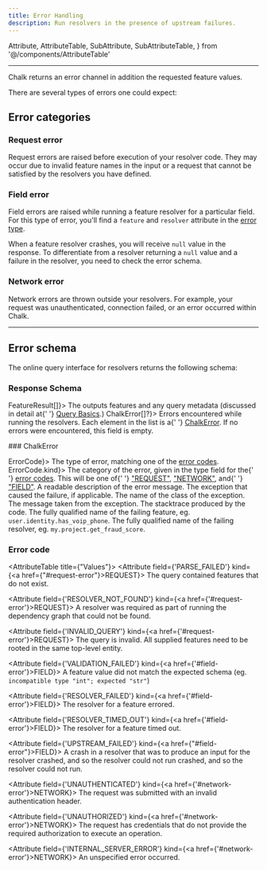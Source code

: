 ```yaml
---
title: Error Handling
description: Run resolvers in the presence of upstream failures.
---
```


  Attribute,
  AttributeTable,
  SubAttribute,
  SubAttributeTable,
} from '@/components/AttributeTable'

---

Chalk returns an error channel in addition the requested feature values.

There are several types of errors one could expect:

## Error categories

### Request error

Request errors are raised before execution of your resolver code.
They may occur due to invalid feature names in the
input or a request that cannot be satisfied by the resolvers you
have defined.


### Field error

Field errors are raised while running a feature resolver
for a particular field.
For this type of error, you'll find a `feature` and `resolver`
attribute in the [error type](#chalkerror).

When a feature resolver crashes, you will receive `null` value
in the response.
To differentiate from a resolver returning a `null` value and
a failure in the resolver, you need to check the error schema.

### Network error

Network errors are thrown outside your resolvers.
For example, your request was unauthenticated,
connection failed, or an error occurred within Chalk.

---

## Error schema

The online query interface for resolvers returns the following schema:

### Response Schema

<AttributeTable>
  <Attribute field={'data'} kind={<a href={'/docs/query-basics'}>FeatureResult[]</a>}>
    The outputs features and any query metadata (discussed in detail at{' '}
    <a href={'/docs/query-basics'}>Query Basics</a>.)
  </Attribute>
  <Attribute field={'errors'} kind={<a href={'#chalk-error'}>ChalkError[]?</a>}>
    Errors encountered while running the resolvers. Each element in the list is a{' '}
    <a href={'#chalk-error'}>ChalkError</a>. If no errors were encountered, this field is empty.
  </Attribute>
</AttributeTable>

###<a id="chalkerror"></a> ChalkError

<AttributeTable>
  <Attribute field={'code'} kind={<a href={'#error-code'}>ErrorCode</a>}>
    The type of error, matching one of the <a href={'#error-code'}>error codes</a>.
  </Attribute>
  <Attribute field={'category'} kind={<a href={'#error-code'}>ErrorCode.kind</a>}>
    The category of the error, given in the type field for the{' '}
    <a href={'#error-code'}>error codes</a>. This will be one of{' '}
    <a href={'#request-error'}>"REQUEST"</a>, <a href={'#network-error'}>"NETWORK"</a>, and{' '}
    <a href={'#field-error'}>"FIELD"</a>.
  </Attribute>
  <Attribute field={'message'} kind={'string'}>
    A readable description of the error message.
  </Attribute>
  <Attribute field={'exception'} kind={'object?'}>
    The exception that caused the failure, if applicable.
    <SubAttributeTable>
      <SubAttribute field={'kind'} kind={'string'}>
        The name of the class of the exception.
      </SubAttribute>
      <SubAttribute field={'message'} kind={'string'}>
        The message taken from the exception.
      </SubAttribute>
      <SubAttribute field={'stacktrace'} kind={'string'}>
        The stacktrace produced by the code.
      </SubAttribute>
    </SubAttributeTable>
  </Attribute>
  <Attribute field={'feature'} kind={'string?'}>
    The fully qualified name of the failing feature, eg.
    <code>user.identity.has_voip_phone</code>.
  </Attribute>
  <Attribute field={'resolver'} kind={'string?'}>
    The fully qualified name of the failing resolver, eg.
    <code>my.project.get_fraud_score</code>.
  </Attribute>
</AttributeTable>

### Error code

<AttributeTable title={"Values"}>
<Attribute field={'PARSE_FAILED'} kind={<a href={"#request-error"}>REQUEST</a>}>
    The query contained features that do not exist.
</Attribute>

<Attribute field={'RESOLVER_NOT_FOUND'} kind={<a href={'#request-error'}>REQUEST</a>}>
  A resolver was required as part of running the dependency graph that could not be found.
</Attribute>

<Attribute field={'INVALID_QUERY'} kind={<a href={'#request-error'}>REQUEST</a>}>
  The query is invalid. All supplied features need to be rooted in the same top-level entity.
</Attribute>

<Attribute field={'VALIDATION_FAILED'} kind={<a href={'#field-error'}>FIELD</a>}>
  A feature value did not match the expected schema (eg. `incompatible type "int"; expected "str"`)
</Attribute>

<Attribute field={'RESOLVER_FAILED'} kind={<a href={'#field-error'}>FIELD</a>}>
  The resolver for a feature errored.
</Attribute>

<Attribute field={'RESOLVER_TIMED_OUT'} kind={<a href={'#field-error'}>FIELD</a>}>
  The resolver for a feature timed out.
</Attribute>

<Attribute field={'UPSTREAM_FAILED'} kind={<a href={"#field-error"}>FIELD</a>}>
  A crash in a resolver that was to produce an input for the resolver crashed, and so the resolver
  could not run crashed, and so the resolver could not run.

</Attribute>

<Attribute field={'UNAUTHENTICATED'} kind={<a href={'#network-error'}>NETWORK</a>}>
  The request was submitted with an invalid authentication header.
</Attribute>

<Attribute field={'UNAUTHORIZED'} kind={<a href={'#network-error'}>NETWORK</a>}>
  The request has credentials that do not provide the required authorization to execute an operation.
</Attribute>

<Attribute field={'INTERNAL_SERVER_ERROR'} kind={<a href={'#network-error'}>NETWORK</a>}>
  An unspecified error occurred.
</Attribute>

</AttributeTable>
